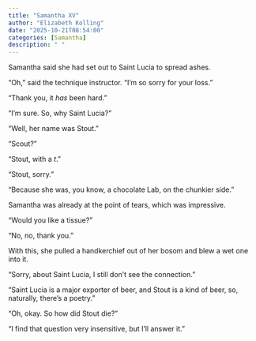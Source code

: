 ```yaml
---
title: "Samantha XV"
author: "Elizabeth Kolling"
date: "2025-10-21T08:54:00"
categories: [Samantha]
description: " "
---
```




Samantha said she had set out to Saint Lucia to spread ashes. 

“Oh,” said the technique instructor. “I’m so sorry for your loss.”

“Thank you, it *has* been hard.”

“I’m sure. So, why Saint Lucia?"

“Well, her name was Stout.” 

“Scout?”

“Stout, with a *t*.” 

“Stout, sorry."

"Because she was, you know, a chocolate Lab, on the chunkier side."

Samantha was already at the point of tears, which was impressive. 

"Would you like a tissue?" 

"No, no, thank you."

With this, she pulled a handkerchief out of her bosom and blew a wet one into it.

"Sorry, about Saint Lucia, I still don’t see the connection.”

“Saint Lucia is a major exporter of beer, and Stout is a kind of beer, so, naturally, there’s a poetry.”

“Oh, okay. So how did Stout die?”

“I find that question very insensitive, but I’ll answer it.”